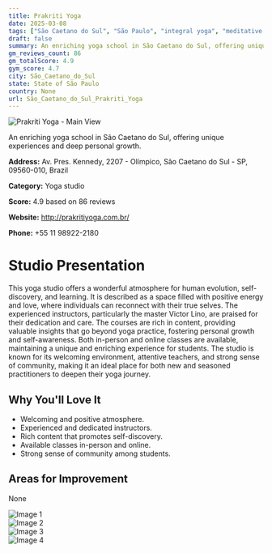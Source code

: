```yaml
---
title: Prakriti Yoga
date: 2025-03-08
tags: ["São Caetano do Sul", "São Paulo", "integral yoga", "meditative yoga", "welcoming", "transformative", "São Caetano do Sul"]  
draft: false
summary: An enriching yoga school in São Caetano do Sul, offering unique experiences and deep personal growth.
gm_reviews_count: 86
gm_totalScore: 4.9
gym_score: 4.7
city: São_Caetano_do_Sul
state: State of São Paulo
country: None
url: São_Caetano_do_Sul_Prakriti_Yoga
---
```


<div className="aspect-[16/9] relative my-8">
  <img 
    src="https://lh5.googleusercontent.com/p/AF1QipNsXfxtYekgJ0r4ZoaMHLrJLkEqzB959zr2mvPW=w1920-h1080-k-no"
    alt="Prakriti Yoga - Main View"
    className="object-cover absolute inset-0 w-full h-full rounded-lg"
  />
</div>

An enriching yoga school in São Caetano do Sul, offering unique experiences and deep personal growth.

**Address:** Av. Pres. Kennedy, 2207 - Olímpico, São Caetano do Sul - SP, 09560-010, Brazil

**Category:** Yoga studio

**Score:** 4.9 based on 86 reviews

**Website:** http://prakritiyoga.com.br/

**Phone:** +55 11 98922-2180

# Studio Presentation

This yoga studio offers a wonderful atmosphere for human evolution, self-discovery, and learning. It is described as a space filled with positive energy and love, where individuals can reconnect with their true selves. The experienced instructors, particularly the master Victor Lino, are praised for their dedication and care. The courses are rich in content, providing valuable insights that go beyond yoga practice, fostering personal growth and self-awareness. Both in-person and online classes are available, maintaining a unique and enriching experience for students. The studio is known for its welcoming environment, attentive teachers, and strong sense of community, making it an ideal place for both new and seasoned practitioners to deepen their yoga journey.

## Why You'll Love It

- Welcoming and positive atmosphere.
- Experienced and dedicated instructors.
- Rich content that promotes self-discovery.
- Available classes in-person and online.
- Strong sense of community among students.

## Areas for Improvement

None

<div className="grid grid-cols-1 xl:grid-cols-2 gap-4 my-8">
<div className="aspect-[4/3] relative"><img src="https://lh5.googleusercontent.com/p/AF1QipNMp08OKKuoZDtd-EBXt5kh-SnmPGtwgyIrg9bM=w1920-h1080-k-no" alt="Image 1" className="object-cover absolute inset-0 w-full h-full rounded-lg" /></div>
<div className="aspect-[4/3] relative"><img src="https://lh5.googleusercontent.com/p/AF1QipPAB_vXLkg8ftcrVTl1NivwpQXyM40GmQIjyh-2=w1920-h1080-k-no" alt="Image 2" className="object-cover absolute inset-0 w-full h-full rounded-lg" /></div>
<div className="aspect-[4/3] relative"><img src="https://lh5.googleusercontent.com/p/AF1QipPbBl3TUV0ymZwMm2o0IaOMVKMJMbGLMGJQr5aF=w1920-h1080-k-no" alt="Image 3" className="object-cover absolute inset-0 w-full h-full rounded-lg" /></div>
<div className="aspect-[4/3] relative"><img src="https://lh5.googleusercontent.com/p/AF1QipP_iO0X_8xLWunBlii7r-5aDgWkAhaWzVJwYpXI=w1920-h1080-k-no" alt="Image 4" className="object-cover absolute inset-0 w-full h-full rounded-lg" /></div>
</div>